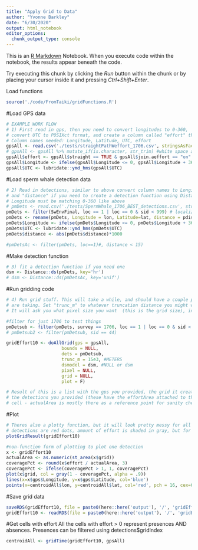 ```yaml
---
title: "Apply Grid to Data"
author: "Yvonne Barkley"
date: "6/30/2020"
output: html_notebook
editor_options: 
  chunk_output_type: console
---
```


This is an [R Markdown](http://rmarkdown.rstudio.com) Notebook. When you execute code within the notebook, the results appear beneath the code. 

Try executing this chunk by clicking the *Run* button within the chunk or by placing your cursor inside it and pressing *Ctrl+Shift+Enter*. 

Load functions
```r

source('./code/FromTaiki/gridFunctions.R')

```

#Load GPS data
```r
# EXAMPLE WORK FLOW
# 1) First read in gps, then you need to convert longitudes to 0-360,
# convert UTC to POSIXct format, and create a column called "effort" that is TRUE or FALSE
# Column names needed: Longitude, Latitude, UTC, effort
gpsAll <- read.csv('./tests/straightPathWeffort_1706.csv', stringsAsFactors = FALSE) #read.csv('./tests/SpermWhale_1706_0716_effort.csv', stringsAsFactors = FALSE)
# gpsAll <- gpsAll %>% mutate_if(is.character, str_trim) #white space after join.veffort!?!?
gpsAll$effort <- gpsAll$straight == TRUE & gpsAll$join.aeffort == "on" # & gpsAll$join.veffort =="on"
gpsAll$Longitude <- ifelse(gpsAll$Longitude <= 0, gpsAll$Longitude + 360, gpsAll$Longitude)
gpsAll$UTC <- lubridate::ymd_hms(gpsAll$UTC)
```

#Load sperm whale detection data
```r
# 2) Read in detections, similar to above convert column names to Longitude, Latitude, UTC,
# and "distance" if you need to create a detection function using Distance package
# Longitude must be matching 0-360 like above
# pmDets <- read.csv('./tests/SpermWhale_1706_BEST_detections.csv', stringsAsFactors = FALSE)
pmDets <- filter(SwEnvFinal, loc == 1 | loc == 0 & sid < 999) # localized encs and sightings
pmDets <- rename(pmDets, Longitude = lon, Latitude=lat, distance = pdist)
pmDets$Longitude <- ifelse(pmDets$Longitude <= 0, pmDets$Longitude + 360, pmDets$Longitude)
pmDets$UTC <- lubridate::ymd_hms(pmDets$UTC)
pmDets$distance <- abs(pmDets$distance)*1000

#pmDetsAc <- filter(pmDets, loc==1)#, distance < 15)
```

#Make detection function
```r
# 3) fit a detection function if you need one
dsm <- Distance::ds(pmDets, key='hr')
# dsm <- Distance::ds(pmDetsAc, key='unif')
```

#Run gridding code
```r

# 4) Run grid stuff. This will take a while, and should have a couple progress bars showing you how long the slow parts
# are taking. Set "trunc_m" to whatever truncation distance you might want to use
# It will ask you what pixel size you want  (this is the grid size), in the future you can specify this when you call it

#filter for just 1706 to test things
pmDetsub <- filter(pmDets, survey == 1706, loc == 1 | loc == 0 & sid < 999 ) # localized encs and sightings
# pmDetsub2 <- filter(pmDetsub, sid == 44)

gridEffort10 <- doAllGrid(gps = gpsAll,
                     bounds = NULL,
                     dets = pmDetsub,
                     trunc_m = 15e3, #METERS
                     dsmodel = dsm, #NULL or dsm 
                     pixel = NULL,
                     grid = NULL,
                     plot = F)

# Result of this is a list with the gps you provided, the grid it created, the effort values for each grid, and
# the detections you provided (these have the effortArea attached to them, as well as the actualArea of that grid
# cell - actualArea is mostly there as a reference point for sanity check, prob not used for much)
```

#Plot
```r
# Theres also a plotty function, but it will look pretty messy for all your data. Trackline is (roughly) in blue,
# detections are red dots, amount of effort is shaded in gray, but for a big grid you wont really be able to see the shading
plotGridResult(gridEffort10)

#non-function form of plotting to plot one detection
x <- gridEffort10
actualArea <- as.numeric(st_area(x$grid))
coveragePct <- round(x$effort / actualArea, 3)
coveragePct <- ifelse(coveragePct > 1, 1, coveragePct)
plot(x$grid, col = gray(1 - coveragePct, alpha = .9))
lines(x=x$gps$Longitude, y=x$gps$Latitude, col='blue')
points(x=centroidAll$lon, y=centroidAll$lat, col='red', pch = 16, cex=0.5 ) #point for A121.S44
```

#Save grid data
```r
saveRDS(gridEffort10, file = paste0(here::here('output'), '/', 'gridEffort_1706_10km.rda'))
gridEffort10 <- readRDS(file = paste0(here::here('output'), '/', 'gridEffort_1706_10km.rda'))
```


#Get cells with effort
All the cells with effort > 0 represent presences AND absences.
Presences can be filtered using detections$gridIndex 
```r

centroidAll <- gridTime(gridEffort10, gpsAll)

```

